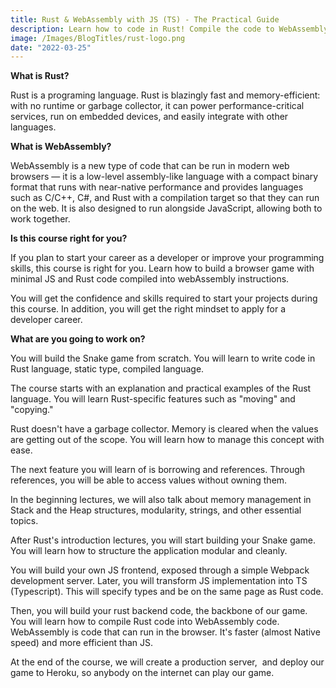 ```yaml
---
title: Rust & WebAssembly with JS (TS) - The Practical Guide
description: Learn how to code in Rust! Compile the code to WebAssembly, prepare JS/TS frontend and finish the course by creating the practical Snake game that can run in any browser.
image: /Images/BlogTitles/rust-logo.png
date: "2022-03-25"
---
```


**What is Rust?**

Rust is a programing language. Rust is blazingly fast and memory-efficient: with no runtime or garbage collector, it can power performance-critical services, run on embedded devices, and easily integrate with other languages.

**What is WebAssembly?**

WebAssembly is a new type of code that can be run in modern web browsers — it is a low-level assembly-like language with a compact binary format that runs with near-native performance and provides languages such as C/C++, C#, and Rust with a compilation target so that they can run on the web. It is also designed to run alongside JavaScript, allowing both to work together.

**Is this course right for you?**

If you plan to start your career as a developer or improve your programming skills, this course is right for you. Learn how to build a browser game with minimal JS and Rust code compiled into webAssembly instructions.

You will get the confidence and skills required to start your projects during this course. In addition, you will get the right mindset to apply for a developer career.

**What are you going to work on?**

You will build the Snake game from scratch. You will learn to write code in Rust language, static type, compiled language.

The course starts with an explanation and practical examples of the Rust language. You will learn Rust-specific features such as "moving" and "copying."

Rust doesn't have a garbage collector. Memory is cleared when the values are getting out of the scope. You will learn how to manage this concept with ease.

The next feature you will learn of is borrowing and references. Through references, you will be able to access values without owning them.

In the beginning lectures, we will also talk about memory management in Stack and the Heap structures, modularity, strings, and other essential topics.

After Rust's introduction lectures, you will start building your Snake game. You will learn how to structure the application modular and cleanly.

You will build your own JS frontend, exposed through a simple Webpack development server. Later, you will transform JS implementation into TS (Typescript). This will specify types and be on the same page as Rust code.

Then, you will build your rust backend code, the backbone of our game. You will learn how to compile Rust code into WebAssembly code. WebAssembly is code that can run in the browser. It's faster (almost Native speed) and more efficient than JS.

At the end of the course, we will create a production server,  and deploy our game to Heroku, so anybody on the internet can play our game.
